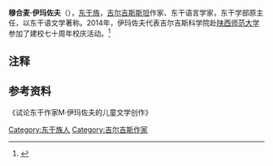 '''穆合麦·伊玛佐夫'''（{{lang-ky|'''Мухаме Хусезович Имазов'''}}），[[东干族|东干族]]，[[吉尔吉斯斯坦|吉尔吉斯斯坦]]作家、东干语言学家，{{le|吉尔吉斯科学院|Kyrgyz Academy of Sciences}}东干学部原主任，以东干语文学著称。2014年，伊玛佐夫代表吉尔吉斯科学院赴[[陕西师范大学|陕西师范大学]]参加了建校七十周年校庆活动。<ref>{{Cite web|url = http://www.snnu.edu.cn/newshow.php?id=7682|title = 吉国科学院加强中国研究 推进与我校合作交流|author = 徐峰|date = 2015-02-11|publisher = |language = 中文|accessdate = 2015-05-09|quote = |archiveurl = https://web.archive.org/web/20150518075054/http://www.snnu.edu.cn/newshow.php?id=7682|archivedate = 2015-05-18|deadurl = yes}}</ref>
==注释==

{{Reflist|2}}

==参考资料==
《试论东干作家M·伊玛佐夫的儿童文学创作》

[[Category:东干族人|Category:东干族人]]
[[Category:吉尔吉斯作家|Category:吉尔吉斯作家]]